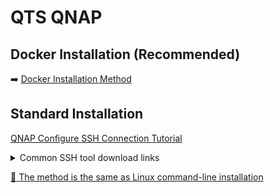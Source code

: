 # QTS QNAP

## Docker Installation (Recommended)

➡️ [Docker Installation Method](./docker)

## Standard Installation

[QNAP Configure SSH Connection Tutorial](https://docs.qnap.com/operating-system/qts/5.0.x/zh-cn/%E9%85%8D%E7%BD%AE-ssh-%E8%BF%9E%E6%8E%A5-928DF42B.html)

<details>
    <summary>Common SSH tool download links</summary>

    [Putty (Free and open-source, lightweight)](https://www.chiark.greenend.org.uk/~sgtatham/putty/latest.html)

    [Tabby (Free and open-source, feature-rich)](https://tabby.sh/)

    [Xshell (Commercial software, free version for home and school use only)](https://www.netsarang.com/en/free-for-home-school/)

    [FinalShell (Chinese software, with paid features)](https://www.hostbuf.com/t/988.html)

</details>

[📌 The method is the same as Linux command-line installation](./linux#command-line-installation-suitable-for-systems-without-a-graphical-interface)
